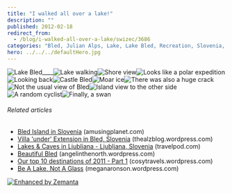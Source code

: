 ```yaml
---
title: "I walked all over a lake!"
description: ""
published: 2012-02-18
redirect_from:
  - /blog/i-walked-all-over-a-lake/swizec/3686
categories: "Bled, Julian Alps, Lake, Lake Bled, Recreation, Slovenia, Uncategorized"
hero: ../../../defaultHero.jpg
---
```


![]()![]()![Lake Bled](http://swizec.com/blog/wp-content/uploads/2012/02/photo-11-300x224.jpg "Lake Bled")\_\_\_\_![Lake walking](http://swizec.com/blog/wp-content/uploads/2012/02/Screen-Shot-2012-02-18-at-3.39.28-PM.png "Lake walking")![Shore view](http://swizec.com/blog/wp-content/uploads/2012/02/photo-1024x764.jpg "Shore view")![Looks like a polar expedition](http://swizec.com/blog/wp-content/uploads/2012/02/photo-1-1024x764.jpg "Looks like a polar expedition")![Looking back](http://swizec.com/blog/wp-content/uploads/2012/02/photo-2-1024x764.jpg "Looking back")![Castle Bled](http://swizec.com/blog/wp-content/uploads/2012/02/photo-31-764x1024.jpg "Castle Bled")![Moar ice](http://swizec.com/blog/wp-content/uploads/2012/02/photo-4-1024x764.jpg "Moar ice")![There was also a huge crack](http://swizec.com/blog/wp-content/uploads/2012/02/photo-51-764x1024.jpg "There was also a huge crack")![Not the usual view of Bled](http://swizec.com/blog/wp-content/uploads/2012/02/photo-6-1024x764.jpg "Not the usual view of Bled")![Island view to the other side](http://swizec.com/blog/wp-content/uploads/2012/02/photo-8-1024x764.jpg "Island view to the other side")![A random cyclist](http://swizec.com/blog/wp-content/uploads/2012/02/photo-91-764x1024.jpg "A random cyclist")![Finally, a swan](http://swizec.com/blog/wp-content/uploads/2012/02/photo-12-1024x764.jpg "Finally, a swan")

###### Related articles

- [Bled Island in Slovenia](http://www.amusingplanet.com/2012/01/bled-island-in-slovenia.html) (amusingplanet.com)
- [Villa 'under' Extension in Bled, Slovenia](http://thealzblog.wordpress.com/2012/01/15/villa-under-extension-in-bled-slovenia/) (thealzblog.wordpress.com)
- [Lakes & Caves in Ljubliana - Ljubljana, Slovenia](http://blog.travelpod.com/travel-blog-entries/katevoss/1/1328566236/tpod.html) (travelpod.com)
- [Beautiful Bled](http://angelinthenorth.wordpress.com/2011/11/21/beautiful-bled/) (angelinthenorth.wordpress.com)
- [Our top 10 destinations of 2011 - Part 1](http://cosytravels.wordpress.com/2011/12/19/our-top-10-destinations-of-2011-part-1/) (cosytravels.wordpress.com)
- [Be A Lake, Not A Glass](http://meganaronson.wordpress.com/2012/02/17/be-a-lake-not-a-glass/) (meganaronson.wordpress.com)

[![Enhanced by Zemanta](http://img.zemanta.com/zemified_e.png?x-id=972059ba-3eb8-46e4-919a-3a727e48727d)](http://www.zemanta.com/ "Enhanced by Zemanta")
